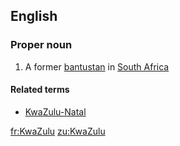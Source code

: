 ==English==

===Proper noun===
{{wikipedia}}
{{en-proper noun}}

# A former [[bantustan]] in [[South Africa]]

====Related terms====
*[[KwaZulu-Natal]]

[[fr:KwaZulu]]
[[zu:KwaZulu]]